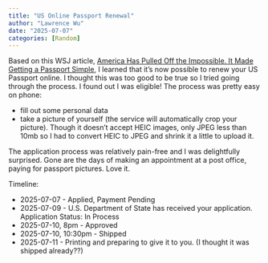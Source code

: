 ```yaml
---
title: "US Online Passport Renewal"
author: "Lawrence Wu"
date: "2025-07-07"
categories: [Random]
---
```


Based on this WSJ article, [America Has Pulled Off the Impossible. It Made Getting a Passport Simple](https://www.wsj.com/business/us-passport-online-renewal-e58b51d1), I learned that it's now possible to renew your US Passport online. I thought this was too good to be true so I tried going through the process. I found out I was eligible! The process was pretty easy on phone:

- fill out some personal data
- take a picture of yourself (the service will automatically crop your picture). Though it doesn't accept HEIC images, only JPEG less than 10mb so I had to convert HEIC to JPEG and shrink it a little to upload it.

The application process was relatively pain-free and I was delightfully surprised. Gone are the days of making an appointment at a post office, paying for passport pictures. Love it.

Timeline:

- 2025-07-07 - Applied, Payment Pending
- 2025-07-09 - U.S. Department of State has received your application. Application Status: In Process
- 2025-07-10, 8pm - Approved
- 2025-07-10, 10:30pm - Shipped
- 2025-07-11 - Printing and preparing to give it to you. (I thought it was shipped already??)